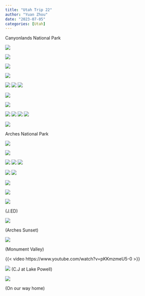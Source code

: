 ```yaml
---
title: "Utah Trip 22"
author: "Yuan Zhou"
date: "2023-07-05"
categories: [Utah]
---
```


Canyonlands National Park


![](000009700001.jpg)


![](000009700002.jpg)


![](000009700006.jpg)


![](000009700007.jpg)

![](000009700010.jpg)
![](000009700011.jpg)
![](000009700014.jpg)


![](000009700020.jpg)


![](utah_camden1.jpg)





![](000009700013.jpg)
![](000009700014.jpg)
![](000009700015.jpg)
![](000009700016.jpg)

![](000009700017.jpg)




Arches National Park

![](000009700019.jpg)

![](000009700020.jpg)

![](000009700021.jpg)
![](000009700023.jpg)
![](000009700024.jpg)

![](000009700025.jpg)
![](000009700026.jpg)

![](000009700027.jpg)


![](000009700030.jpg)

![](000009700031.jpg)

(J.ED)

![](000009700033.jpg)

(Arches Sunset)


![](000009700035.jpg)

(Monument Valley)

{{< video https://www.youtube.com/watch?v=pKKmzmeU5-0 >}}


![](utah_camden2.jpg)
(C.J at Lake Powell)


![](000009710027.jpg)

(On our way home)
